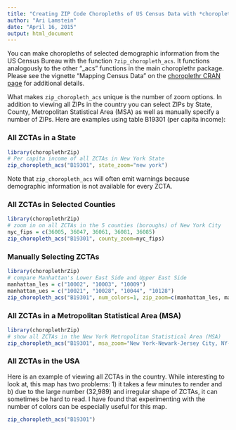 ```yaml
---
title: "Creating ZIP Code Choropleths of US Census Data with *choroplethrZip*"
author: "Ari Lamstein"
date: "April 16, 2015"
output: html_document
---
```


<!--
  %\VignetteEngine{knitr}
%\VignetteIndexEntry{b) Choropleths of US Census ZCTA Data}
-->

You can make choropleths of selected demographic information from the US Census Bureau with the function `?zip_choropleth_acs`. It functions analogously to the other "_acs" functions in the main choroplethr package.  Please see the vignette "Mapping Census Data" on the [choroplethr CRAN page](http://cran.r-project.org/web/packages/choroplethr/index.html) for additional details.

What makes `zip_choropleth_acs` unique is the number of zoom options. In addition to viewing all ZIPs in the country you can select ZIPs by State, County, Metropolitan Statistical Area (MSA) as well as manually specify a number of ZIPs. Here are examples using table B19301 (per capita income):

### All ZCTAs in a State

```r
library(choroplethrZip)
# Per capita income of all ZCTAs in New York State
zip_choropleth_acs("B19301", state_zoom="new york")
```

Note that `zip_choropleth_acs` will often emit warnings because demographic information is not available for every ZCTA. 

### All ZCTAs in Selected Counties

```r
library(choroplethrZip)
# zoom in on all ZCTAs in the 5 counties (boroughs) of New York City
nyc_fips = c(36005, 36047, 36061, 36081, 36085)
zip_choropleth_acs("B19301", county_zoom=nyc_fips)
```

### Manually Selecting ZCTAs

```r
library(choroplethrZip)
# compare Manhattan's Lower East Side and Upper East Side
manhattan_les = c("10002", "10003", "10009")
manhattan_ues = c("10021", "10028", "10044", "10128")
zip_choropleth_acs("B19301", num_colors=1, zip_zoom=c(manhattan_les, manhattan_ues))
```

### All ZCTAs in a Metropolitan Statistical Area (MSA)

```r
library(choroplethrZip)
# show all ZCTAs in the New York Metropolitan Statistical Area (MSA)
zip_choropleth_acs("B19301", msa_zoom="New York-Newark-Jersey City, NY-NJ-PA")
```

### All ZCTAs in the USA

Here is an example of viewing all ZCTAs in the country. While interesting to look at, this map has two problems: 1) it takes a few minutes to render and b) due to the large number (32,989) and irregular shape of ZCTAs, it can sometimes be hard to read. I have found that experimenting with the number of colors can be especially useful for this map.

```r
zip_choropleth_acs("B19301")
```